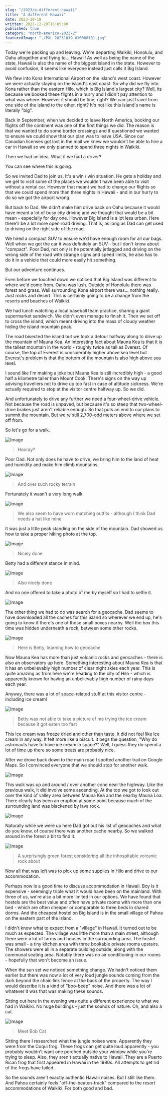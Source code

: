 ```yaml
---
slug: "/2023/a-different-hawaii"
title: "A different Hawaii"
date: 2023-10-18
written: 2023-12-29T16:05:00
published: true
category: "north-america-2023-2"
featuredImage: "./PXL_20231019_010008181.jpg"
---
```


Today we're packing up and leaving. We're departing Waikiki, Honolulu, and Oahu altogether and flying to... Hawaii! As well as being the name of the state, Hawaii is also the name of the biggest island in the state. However to avoid confusion, it seems like everyone instead just calls it Big Island.

We flew into Kona International Airport on the island's west coast. However we were actually staying on the island's east coast. So why did we fly into Kona rather than the eastern Hilo, which is Big Island's largest city? Well, its because we booked these flights in a hurry and I didn't pay attention to what was where. However it should be fine, right? We can just travel from one side of the island to the other, right? It's not like this island's name is literally "big".

Back in September, when we decided to leave North America, booking our flights off the continent was one of the first things we did. The reason is that we wanted to do some border crossings and if questioned we wanted to ensure we could show that our plan was to leave USA. Since our Canadian licenses got lost in the mail we knew we wouldn't be able to hire a car in Hawaii so we only planned to spend three nights in Waikiki.

Then we had an idea. What if we had a driver?

You can see where this is going.

So we invited Dad to join us. It's a win / win situation. He gets a holiday and we get to visit some of the places we wouldn't have been able to visit without a rental car. However that meant we had to change our flights so that we could spend more than three nights in Hawaii - and in our hurry to do so we got the airport wrong.

But back to Dad. We didn't make him drive back on Oahu because it would have meant a lot of busy city driving and we thought that would be a bit mean - especially for day one. However Big Island is a lot less urban. Here there'll be a lot more open road driving. That is, as long as Dad can get used to driving on the right side of the road.

We hired a compact SUV to ensure we'd have enough room for all our bags. Well when we got the car it was definitely an SUV - but I don't know about "compact". Poor Dad, not only is he potentially jetlagged and driving on the wrong side of the road with strange signs and speed limits, he also has to do it in a vehicle that could more easily hit something.

But our adventure continues.

Even before we touched down we noticed that Big Island was different to where we'd come from. Oahu was lush. Outside of Honolulu there was forest and grass. Well surrounding Kona airport there was... nothing really. Just rocks and desert. This is certainly going to be a change from the resorts and beaches of Waikiki.

We had lunch watching a local baseball team practice, sharing a giant supermarket sandwich. We didn't even manage to finish it. Then we set off to cross the island, which meant driving into the mass of cloudy weather hiding the island mountain peak.

The road bisected the island but we took a detour halfway along to drive up the mountain of Mauna Kea. An interesting fact about Mauna Kea is that it is the tallest mountain in the world - roughly twice as tall as Everest. Of course, the top of Everest is considerably higher above sea level but Everest's problem is that the bottom of the mountain is also high above sea level.

I sound like I'm making a joke but Mauna Kea is still incredibly high - a good half a kilometre taller than Mount Cook. There's signs on the way up advising travellers not to drive up too fast in case of altitude sickness. We're actually required to stop at the visitor centre halfway up. So we did.

And unfortunately to drive any further we need a four-wheel-drive vehicle. Not because the road is unpaved, but because it's so steep that two-wheel-drive brakes just aren't reliable enough. So that puts an end to our plans to summit the mountain. But we're still 2,700-odd meters above where we set off from.

So let's go for a walk.

![Image](PXL_20231019_010008181.jpg)

> Hooray?

Poor Dad. Not only does he have to drive, we bring him to the land of heat and humidity and make him climb mountains.

![Image](PXL_20231019_005606893.jpg)

> And over such rocky terrain

Fortunately it wasn't a very long walk.

![Image](PXL_20231019_010521294.jpg)

> We also seem to have worn matching outfits - although I think Dad needs a hat like mine

It was just a little peak standing on the side of the mountain. Dad showed us how to take a proper hiking photo at the top.

![Image](PXL_20231019_010603880.jpg)

> Nicely done

Betty had a different stance in mind.

![Image](PXL_20231019_010717679.jpg)

> Also nicely done

And no one offered to take a photo of me by myself so I had to selfie it.

![Image](PXL_20231019_010842892_2.jpg)

The other thing we had to do was search for a geocache. Dad seems to have downloaded all the caches for this island so wherever we end up, he's going to know if there's one of those small boxes nearby. Well the box this time was hidden underneath a rock, between some other rocks.

![Image](PXL_20231019_010825572.jpg)

> Here is Betty, learning how to geocache

Now Mauna Kea has more than just volcanic rocks and geocaches - there is also an observatory up here. Something interesting about Mauna Kea is that it has an unbelievably high number of clear night skies each year. This is quite amazing as from here we're heading to the city of Hilo - which is apparently known for having an unbelievably high number of rainy days each year.

Anyway, there was a lot of space-related stuff at this visitor centre - including ice cream!

![Image](PXL_20231019_013445203.jpg)

> Betty was not able to take a picture of me trying the ice cream because it got eaten too fast

This ice cream was freeze dried and other than taste, it did not feel like ice cream in any way. It felt more like a biscuit. It begs the question, "Why do astronauts have to have ice cream in space?" Well, I guess they do spend a lot of time up there so some treats are probably nice.

After we drove back down to the main road I spotted another trail on Google Maps. So I convinced everyone that we should stop for another walk.

![Image](PXL_20231019_020614909.jpg)

This walk was up and around / over another cone near the highway. Like the previous walk, it did involve some ascending. At the top we got to look out over the kind of valley area between Mauna Kea and the nearby Mauna Loa. There clearly has been an eruption at some point because much of the surrounding land was blackened by lava rock.

![Image](PXL_20231019_020657264_2.jpg)

Naturally while we were up here Dad got out his list of geocaches and what do you know, of course there was another cache nearby. So we walked around in the forest a bit to find it.

![Image](PXL_20231019_020814576.jpg)

> A surprisingly green forest considering all the inhospitable volcanic rock about

Now all that was left was to pick up some supplies in Hilo and drive to our accommodation.

Perhaps now is a good time to discuss accommodation in Hawaii. Boy is it expensive - seemingly triple what it would have been on the mainland. With three of us, we're also a bit more limited in our options. We have found that hostels are the best value and often have private rooms with more than one bed - which are often cheaper or comparable to three beds in shared dorms. And the cheapest hostel on Big Island is in the small village of Pahoa on the eastern part of the island.

I didn't know what to expect from a "village" in Hawaii. It turned out to be much as expected. The village was little more than a main street, although there were a lot of farms and houses in the surrounding area. The hostel was small - a tiny kitchen area with three bookable private rooms upstairs. The showers were all in a separate building outside, along with the communal seating area. Notably there was no air conditioning in our rooms - hopefully that won't become an issue.

When the sun set we noticed something change. We hadn't noticed them earlier but there was now a lot of very loud jungle sounds coming from the dark beyond the chain link fence at the back of the property. The way I would describe it is a kind of "boo-beep" noise. And there was a lot of whatever it was that was making these sounds.

Sitting out here in the evening was quite a different experience to what we had in Waikiki. No huge buildings - just the sounds of nature. Oh, and also a cat.

![Image](PXL_20231019_050820297.jpg)

> Meet Bob Cat

Sitting there I researched what the jungle noises were. Apparently they were from the Coqui frog. These frogs can get quite loud apparently - you probably wouldn't want one perched outside your window while you're trying to sleep. Also, they aren't actually native to Hawaii. They are a Puerto Rican frog that first appeared in Hawaii in the 1980s. All attempts to get rid of the frogs have failed.

So the sounds aren't exactly authentic Hawaii noises. But I still like them. And Pahoa certainly feels "off-the-beaten-track" compared to the resort accommodations of Waikiki. For both good and bad.
